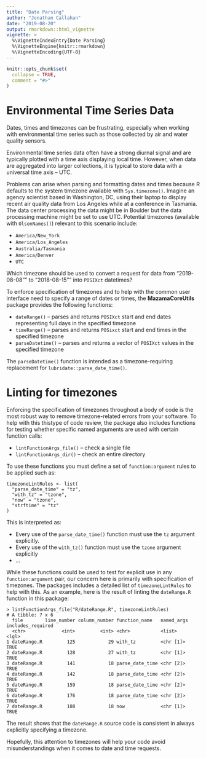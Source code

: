 ```yaml
---
title: "Date Parsing"
author: "Jonathan Callahan"
date: "2019-08-20"
output: rmarkdown::html_vignette
vignette: >
  %\VignetteIndexEntry{Date Parsing}
  %\VignetteEngine{knitr::rmarkdown}
  %\VignetteEncoding{UTF-8}
---
```

  
```r
knitr::opts_chunk$set(
  collapse = TRUE,
  comment = "#>"
)
```

# Environmental Time Series Data

Dates, times and timezones can be frustrating, especially when working with
environmental time series such as those collected by air and water quality
sensors.

Environmental time series data often have a strong diurnal signal and are
typically plotted with a time axis displaying local time. However, when 
data are aggregated into larger collections, it is typical to store data with 
a universal time axis -- UTC.

Problems can arise when parsing and formatting dates and times because R
defaults to the system timezone available with `Sys.timezone()`. Imagine
an agency scientist based in Washington, DC, using their laptop to display 
recent air quality data from Los Angeles while at a conference in Tasmania. The 
data center processing  the data might be in Boulder but the data processing 
machine  might be set to use UTC. Potential timezones 
(available with `OlsonNames()`) relevant to this scenario include:

* `America/New_York`
* `America/Los_Angeles`
* `Australia/Tasmania`
* `America/Denver`
* `UTC`

Which timezone should be used to convert a request for data from "2019-08-08"" to 
"2018-08-15"" into `POSIXct` datetimes?

To enforce specification of timezones and to help with the common user interface
need to specify a range of dates or times, the **MazamaCoreUtils** package
provides the following functions:

* `dateRange()` -- parses and returns `POSIXct` start and end dates 
representing full days in the specified timezone
* `timeRange()` -- parses and returns `POSixct` start and end times in the 
specified timezone
* `parseDatetime()` -- parses and returns a vector of `POSIXct` values in the
specified timezone

The `parseDatetime()` function is intended as a timezone-requiring replacement 
for `lubridate::parse_date_time()`.

# Linting for timezones

Enforcing the specification of timezones throughout a body of code is the most
robust way to remove timezone-related errors from your software. To help with this
thistype of code review, the package also includes functions for testing whether
specific named arguments are used with certain function calls:

* `lintFunctionArgs_file()` -- check a single file
* `lintFunctionArgs_dir()` -- check an entire directory

To use these functions you must define a set of `function:argument` rules to be 
applied such as:

```
timezoneLintRules <- list(
  "parse_date_time" = "tz",
  "with_tz" = "tzone",
  "now" = "tzone",
  "strftime" = "tz"
)
```

This is interpreted as:

* Every use of the `parse_date_time()` function must use the `tz` argument
explicitly.
* Every use of the `with_tz()` function must use the `tzone` argument explicitly
* ...

While these functions could be used to test for explicit use in any 
`function:argument` pair, our concern here is primarily with specification of
timezones. The packages includes a detailed list of `timezoneLintRules` to help 
with this. As an example, here is the result of linting the `dateRange.R`
function in this package:

```
> lintFunctionArgs_file("R/dateRange.R", timezoneLintRules)
# A tibble: 7 x 6
  file        line_number column_number function_name   named_args includes_required
  <chr>             <int>         <int> <chr>           <list>     <lgl>            
1 dateRange.R         125            29 with_tz         <chr [1]>  TRUE             
2 dateRange.R         128            27 with_tz         <chr [1]>  TRUE             
3 dateRange.R         141            18 parse_date_time <chr [2]>  TRUE             
4 dateRange.R         142            18 parse_date_time <chr [2]>  TRUE             
5 dateRange.R         159            18 parse_date_time <chr [2]>  TRUE             
6 dateRange.R         176            18 parse_date_time <chr [2]>  TRUE             
7 dateRange.R         188            18 now             <chr [1]>  TRUE             
```

The result shows that the `dateRange.R` source code is consistent in always
explicitly specifying a timezone.

Hopefully, this attention to timezones will help your code avoid 
misunderstandings when it comes to date and time requests.
